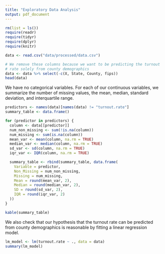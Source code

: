 ```yaml
---
title: "Exploratory Data Analysis"
output: pdf_document
---
```


```r
rm(list = ls())
require(readr)
require(tidyr)
require(dplyr)
require(knitr)
```

```r
data <- read.csv("data/processed/data.csv")

# We remove these columns because we want to be predicting the turnout
# rate solely from county demographics
data <- data %>% select(-c(X, State, County, fips))
head(data)
```

We have no categorical variables. For each of our continuous variables, we summarize the number of missing values, the mean, median, standard deviation, and interquartile range.

```r
predictors <- names(data)[names(data) != "turnout.rate"]
summary_table <- data.frame()

for (predictor in predictors) {
  column <- data[[predictor]]
  num_non_missing <- sum(!is.na(column))
  num_missing <- sum(is.na(column))
  mean_var <- mean(column, na.rm = TRUE)
  median_var <- median(column, na.rm = TRUE)
  sd_var <- sd(column, na.rm = TRUE)
  iqr_var <- IQR(column, na.rm = TRUE)

  summary_table <- rbind(summary_table, data.frame(
    Variable = predictor,
    Non_Missing = num_non_missing,
    Missing = num_missing,
    Mean = round(mean_var, 2),
    Median = round(median_var, 2),
    SD = round(sd_var, 2),
    IQR = round(iqr_var, 2)
  ))
}

kable(summary_table)
```


We also check that our hypothesis that the turnout rate can be predicted from county demographics is reasonable by fitting a linear regression model.
```r
lm_model <- lm(turnout.rate ~ ., data = data)
summary(lm_model)
```
